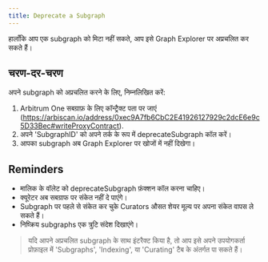```yaml
---
title: Deprecate a Subgraph
---
```


हालाँकि आप एक subgraph को मिटा नहीं सकते, आप इसे Graph Explorer पर अप्रचलित कर सकते हैं।

## चरण-दर-चरण

अपने subgraph को अप्रचलित करने के लिए, निम्नलिखित करें:

1. Arbitrum One सबग्राफ़ के लिए कॉन्ट्रैक्ट पता पर जाएं (https://arbiscan.io/address/0xec9A7fb6CbC2E41926127929c2dcE6e9c5D33Bec#writeProxyContract).
2. अपने 'SubgraphID' को अपने तर्क के रूप में deprecateSubgraph कॉल करें।
3. आपका subgraph अब Graph Explorer पर खोजों में नहीं दिखेगा।

## Reminders

- मालिक के वॉलेट को deprecateSubgraph फ़ंक्शन कॉल करना चाहिए।
- क्यूरेटर अब सबग्राफ पर संकेत नहीं दे पाएंगे।
- Subgraph पर पहले से संकेत कर चुके Curators औसत शेयर मूल्य पर अपना संकेत वापस ले सकते हैं।
- निष्क्रिय subgraphs एक त्रुटि संदेश दिखाएंगे।

> यदि आपने अप्रचलित subgraph के साथ इंटरैक्ट किया है, तो आप इसे अपने उपयोगकर्ता प्रोफ़ाइल में 'Subgraphs', 'Indexing', या 'Curating' टैब के अंतर्गत पा सकते हैं।
